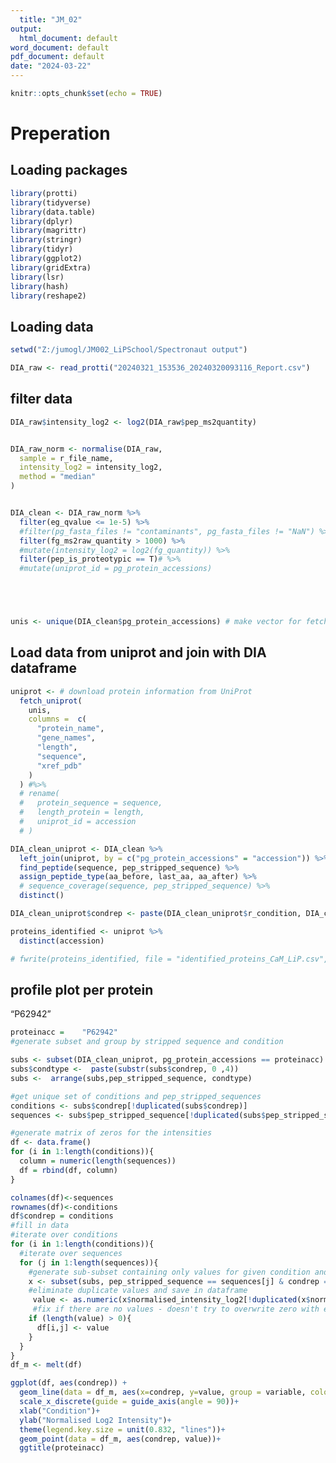 ```yaml
---
  title: "JM_02"
output:
  html_document: default
word_document: default
pdf_document: default
date: "2024-03-22"
---
```

  
```r
knitr::opts_chunk$set(echo = TRUE)
```
# Preperation

## Loading packages 

```r

library(protti)
library(tidyverse)
library(data.table)
library(dplyr)
library(magrittr)
library(stringr)
library(tidyr)
library(ggplot2)
library(gridExtra)
library(lsr)
library(hash)
library(reshape2)

```

## Loading data


```r

setwd("Z:/jumogl/JM002_LiPSchool/Spectronaut output")

DIA_raw <- read_protti("20240321_153536_20240320093116_Report.csv")
```
## filter data

```r


DIA_raw$intensity_log2 <- log2(DIA_raw$pep_ms2quantity)


DIA_raw_norm <- normalise(DIA_raw,
  sample = r_file_name,
  intensity_log2 = intensity_log2,
  method = "median"
)


DIA_clean <- DIA_raw_norm %>%
  filter(eg_qvalue <= 1e-5) %>%
  #filter(pg_fasta_files != "contaminants", pg_fasta_files != "NaN") %>%
  filter(fg_ms2raw_quantity > 1000) %>%
  #mutate(intensity_log2 = log2(fg_quantity)) %>%
  filter(pep_is_proteotypic == T)# %>%
  #mutate(uniprot_id = pg_protein_accessions)





unis <- unique(DIA_clean$pg_protein_accessions) # make vector for fetch_uniprot
```
## Load data from uniprot and join with DIA dataframe

```r

uniprot <- # download protein information from UniProt
  fetch_uniprot(
    unis,
    columns =  c(
      "protein_name",
      "gene_names",
      "length",
      "sequence",
      "xref_pdb"
    )
  ) #%>%
  # rename(
  #   protein_sequence = sequence,
  #   length_protein = length,
  #   uniprot_id = accession
  # )

DIA_clean_uniprot <- DIA_clean %>%
  left_join(uniprot, by = c("pg_protein_accessions" = "accession")) %>% # rejoin with annotations
  find_peptide(sequence, pep_stripped_sequence) %>%
  assign_peptide_type(aa_before, last_aa, aa_after) %>%
  # sequence_coverage(sequence, pep_stripped_sequence) %>%
  distinct()

DIA_clean_uniprot$condrep <- paste(DIA_clean_uniprot$r_condition, DIA_clean_uniprot$r_replicate, sep = "_")

proteins_identified <- uniprot %>%
  distinct(accession)

# fwrite(proteins_identified, file = "identified_proteins_CaM_LiP.csv", sep = ",")


```

## profile plot per protein
"P62942"

```r
proteinacc = 	"P62942"
#generate subset and group by stripped sequence and condition

subs <- subset(DIA_clean_uniprot, pg_protein_accessions == proteinacc)
subs$condtype <-  paste(substr(subs$condrep, 0 ,4))
subs <-  arrange(subs,pep_stripped_sequence, condtype)

#get unique set of conditions and pep_stripped_sequences
conditions <- subs$condrep[!duplicated(subs$condrep)]
sequences <- subs$pep_stripped_sequence[!duplicated(subs$pep_stripped_sequence)]

#generate matrix of zeros for the intensities
df <- data.frame()
for (i in 1:length(conditions)){
  column = numeric(length(sequences))
  df = rbind(df, column)
}

colnames(df)<-sequences
rownames(df)<-conditions
df$condrep = conditions
#fill in data
#iterate over conditions
for (i in 1:length(conditions)){
  #iterate over sequences
  for (j in 1:length(sequences)){
    #generate sub-subset containing only values for given condition and sequence (single value or list of duplicates)
    x <- subset(subs, pep_stripped_sequence == sequences[j] & condrep == conditions[i])
    #eliminate duplicate values and save in dataframe
     value <- as.numeric(x$normalised_intensity_log2[!duplicated(x$normalised_intensity_log2)])
     #fix if there are no values - doesn't try to overwrite zero with empty value
    if (length(value) > 0){
      df[i,j] <- value
    }
  }
}
df_m <- melt(df)

ggplot(df, aes(condrep)) +
  geom_line(data = df_m, aes(x=condrep, y=value, group = variable, colour = variable))+
  scale_x_discrete(guide = guide_axis(angle = 90))+
  xlab("Condition")+
  ylab("Normalised Log2 Intensity")+
  theme(legend.key.size = unit(0.832, "lines"))+
  geom_point(data = df_m, aes(condrep, value))+
  ggtitle(proteinacc)



```